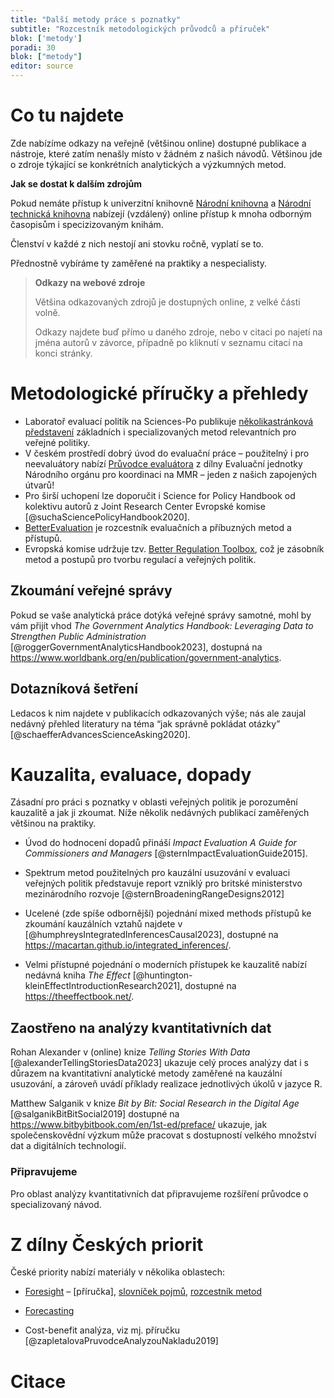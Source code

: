 ```yaml
---
title: "Další metody práce s poznatky"
subtitle: "Rozcestník metodologických průvodců a příruček"
blok: ['metody']
poradi: 30
blok: ["metody"]
editor: source
---
```


# Co tu najdete

Zde nabízíme odkazy na veřejně (většinou online) dostupné publikace a nástroje, které zatím nenašly místo v žádném z našich návodů. Většinou jde o zdroje týkající se konkrétních analytických a výzkumných metod.

:::{.aside}
**Jak se dostat k dalším zdrojům**

Pokud nemáte přístup k univerzitní knihovně [Národní knihovna](https://ntk.cz) a [Národní technická knihovna](https://techlib.cz) nabízejí (vzdálený) online přístup k mnoha odborným časopisům i specizizovaným knihám. 

Členství v každé z nich nestojí ani stovku ročně, vyplatí se to. 
:::

Přednostně vybíráme ty zaměřené na praktiky a nespecialisty.

> **Odkazy na webové zdroje**
> 
> Většina odkazovaných zdrojů je dostupných online, z velké části volně.
>
> Odkazy najdete buď přímo u daného zdroje, nebo v citaci po najetí na jména autorů v závorce, případně po kliknutí v seznamu citací na konci stránky.

# Metodologické příručky a přehledy

- Laboratoř evaluací politik na Sciences-Po publikuje [několikastránková představení](https://www.sciencespo.fr/liepp/fr/publications.html#Fiches%20m%C3%A9thodologiques%20LIEPP) základních i specializovaných metod relevantních pro veřejné politiky. 
- V českém prostředí dobrý úvod do evaluační práce -- použitelný i pro neevaluátory nabízí [Průvodce evaluátora](https://www.dotaceeu.cz/getmedia/3ce5f6b9-24cc-4ac1-80d9-9eb769203f5a/Pruvodce-evaluatora_final_202007.pdf.aspx) z dílny Evaluační jednotky Národního orgánu pro koordinaci na MMR -- jeden z našich zapojených útvarů! 
- Pro širší uchopení lze doporučit i Science for Policy Handbook od kolektivu autorů z Joint Research Center Evropské komise [@suchaSciencePolicyHandbook2020].
- [BetterEvaluation](https://www.betterevaluation.org/) je rozcestník evaluačních a příbuzných metod a přístupů.
- Evropská komise udržuje tzv. [Better Regulation Toolbox](https://commission.europa.eu/law/law-making-process/planning-and-proposing-law/better-regulation/better-regulation-guidelines-and-toolbox/better-regulation-toolbox_en ), což je zásobník metod a postupů pro tvorbu regulací a veřejných politik.

## Zkoumání veřejné správy

Pokud se vaše analytická práce dotýká veřejné správy samotné, mohl by vám přijít vhod *The Government Analytics Handbook: Leveraging Data to Strengthen Public Administration* [@roggerGovernmentAnalyticsHandbook2023], dostupná na <https://www.worldbank.org/en/publication/government-analytics>.

## Dotazníková šetření

Ledacos k nim najdete v publikacích odkazovaných výše; nás ale zaujal nedávný přehled literatury na téma "jak správně pokládat otázky" [@schaefferAdvancesScienceAsking2020].

# Kauzalita, evaluace, dopady

Zásadní pro práci s poznatky v oblasti veřejných politik je porozumění kauzalitě a jak ji zkoumat. Níže několik nedávných publikací zaměřených většinou na praktiky.

- Úvod do hodnocení dopadů přináší *Impact Evaluation A Guide for Commissioners and Managers* [@sternImpactEvaluationGuide2015].

- Spektrum metod použitelných pro kauzální usuzování v evaluaci veřejných politik představuje report vzniklý pro britské ministerstvo mezinárodního rozvoje [@sternBroadeningRangeDesigns2012]

- Ucelené (zde spíše odbornější) pojednání mixed methods přístupů ke zkoumání kauzálních vztahů najdete v [@humphreysIntegratedInferencesCausal2023], dostupné na <https://macartan.github.io/integrated_inferences/>.

- Velmi přístupné pojednání o moderních přístupek ke kauzalitě nabízí nedávná kniha *The Effect* [@huntington-kleinEffectIntroductionResearch2021], dostupné na <https://theeffectbook.net/>.

## Zaostřeno na analýzy kvantitativních dat

Rohan Alexander v (online) knize *Telling Stories With Data* [@alexanderTellingStoriesData2023] ukazuje celý proces analýzy dat i s důrazem na kvantitativní analytické metody zaměřené na kauzální usuzování, a zároveň uvádí příklady realizace jednotlivých úkolů v jazyce R.

Matthew Salganik v knize *Bit by Bit: Social Research in the Digital Age* [@salganikBitBitSocial2019] dostupné na <https://www.bitbybitbook.com/en/1st-ed/preface/> ukazuje, jak společenskovědní výzkum může pracovat s dostupností velkého množství dat a digitálních technologií.

:::{.callout-tip}

### Připravujeme

Pro oblast analýzy kvantitativních dat připravujeme rozšíření průvodce o specializovaný návod.

:::

# Z dílny Českých priorit

České priority nabízí materiály v několika oblastech:

- [Foresight](https://www.ceskepriority.cz/foresight) -- [příručka], [slovníček pojmů](https://www.ceskepriority.cz/foresight/slovnicek-foresightovych-pojmu), [rozcestník metod](https://www.ceskepriority.cz/foresight#metody)

- [Forecasting](https://www.ceskepriority.cz/forpol)

- Cost-benefit analýza, viz mj. příručku [@zapletalovaPruvodceAnalyzouNakladu2019]

# Citace

:::{#refs}
:::
